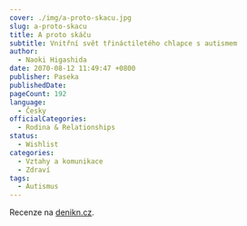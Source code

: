 ```yaml
---
cover: ./img/a-proto-skacu.jpg
slug: a-proto-skacu
title: A proto skáču
subtitle: Vnitřní svět třináctiletého chlapce s autismem
author:
  - Naoki Higashida
date: 2070-08-12 11:49:47 +0800
publisher: Paseka
publishedDate:
pageCount: 192
language:
  - Česky
officialCategories:
  - Rodina & Relationships
status:
  - Wishlist
categories:
  - Vztahy a komunikace
  - Zdraví
tags:
  - Autismus
---
```


Recenze na <a href="https://denikn.cz/408328/jak-se-vyrovnat-s-obtiznou-jinakosti-vlastniho-ditete/?ref=dnapp" target="_blank" rel="noreferrer noopener">denikn.cz</a>.
